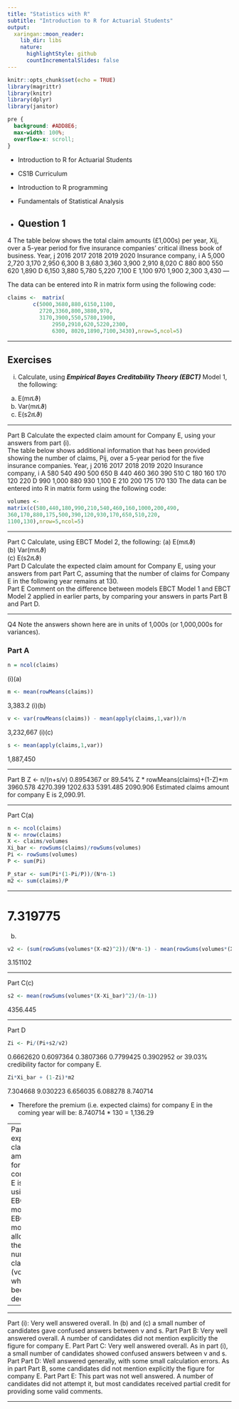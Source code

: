 ```yaml
---
title: "Statistics with R"
subtitle: "Introduction to R for Actuarial Students"
output:
  xaringan::moon_reader:
    lib_dir: libs
    nature:
      highlightStyle: github
      countIncrementalSlides: false
---
```


```r
knitr::opts_chunk$set(echo = TRUE)
library(magrittr)
library(knitr)
library(dplyr)
library(janitor)


```

```css
pre {
  background: #ADD8E6;
  max-width: 100%;
  overflow-x: scroll;
}
```

* Introduction to R for Actuarial Students

* CS1B Curriculum

* Introduction to R programming
* Fundamentals of Statistical Analysis

* Question 1
---


4 The table below shows the total claim amounts (£1,000s) per year, Xij, over a 5-year 
period for five insurance companies’ critical illness book of business. 
Year, j 
2016 2017 2018 2019 2020 
Insurance 
company, i
A 5,000 2,720 3,170 2,950 6,300 
B 3,680 3,360 3,900 2,910 8,020 
C 880 800 550 620 1,890 
D 6,150 3,880 5,780 5,220 7,100 
E 1,100 970 1,900 2,300 3,430 
---

The data can be entered into R in matrix form using the following code: 

```r
claims <-  matrix(  
        c(5000,3680,880,6150,1100,
          2720,3360,800,3880,970, 
          3170,3900,550,5780,1900,
		      2950,2910,620,5220,2300,
		      6300, 8020,1890,7100,3430),nrow=5,ncol=5) 
```

---

## Exercises

(i) Calculate, using ***Empirical Bayes Creditability Theory (EBCT)*** Model 1, the 
following: 
(a) E(mሺϑ)  
(b) Var(mሺϑ)  
(c) E(s2ሺϑ)  

---

Part B Calculate the expected claim amount for Company E, using your answers from 
part (i).  
The table below shows additional information that has been provided showing the 
number of claims, Pij, over a 5-year period for the five insurance companies. 
Year, j 
2016 2017 2018 2019 2020 
Insurance 
company, i
A 580 540 490 500 650 
B 440 460 360 390 510 
C 180 160 170 120 220 
D 990 1,000 880 930 1,100 
E 210 200 175 170 130 
The data can be entered into R in matrix form using the following code: 
```r
volumes <- 
matrix(c(580,440,180,990,210,540,460,160,1000,200,490, 
360,170,880,175,500,390,120,930,170,650,510,220, 
1100,130),nrow=5,ncol=5) 
```

---

Part C Calculate, using EBCT Model 2, the following: 
(a) E(mሺϑ)  
(b) Var(mሺϑ)  
(c) E(s2ሺϑ)  
Part D Calculate the expected claim amount for Company E, using your answers from 
part Part C, assuming that the number of claims for Company E in the following 
year remains at 130.  
Part E Comment on the difference between models EBCT Model 1 and EBCT 
Model 2 applied in earlier parts, by comparing your answers in parts Part B 
and Part D.  

---

Q4
Note the answers shown here are in units of 1,000s (or 1,000,000s for variances).

### Part A
```r
n = ncol(claims)
```

(i)(a)
```r
m <- mean(rowMeans(claims)) 
```

 3,383.2 
(i)(b)
```r
v <- var(rowMeans(claims)) - mean(apply(claims,1,var))/n 
```

 3,232,667 
(i)(c)
```r
s <- mean(apply(claims,1,var)) 
```
 1,887,450 
 
---

Part B
Z <- n/(n+s/v) 
 0.8954367 or 89.54%
Z * rowMeans(claims)+(1-Z)*m 
 3960.578 4270.399 1202.633 5391.485 2090.906
Estimated claims amount for company E is 2,090.91. 

---

Part C(a)
```r
n <- ncol(claims)
N <- nrow(claims) 
X <- claims/volumes 
Xi_bar <- rowSums(claims)/rowSums(volumes) 
Pi <- rowSums(volumes) 
P <- sum(Pi) 
```

```r
P_star <- sum(Pi*(1-Pi/P))/(N*n-1) 
m2 <- sum(claims)/P 
```

---

# 7.319775 
(b)
```r
v2 <- (sum(rowSums(volumes*(X-m2)^2))/(N*n-1) - mean(rowSums(volumes*(X-Xi_bar)^2)/(n-1)))/P_star 

```

 3.151102 

---

Part C(c)


```r
s2 <- mean(rowSums(volumes*(X-Xi_bar)^2)/(n-1)) 
```
 4356.445 

---

Part D
```r
Zi <- Pi/(Pi+s2/v2)
```

 0.6662620 0.6097364 0.3807366 0.7799425 0.3902952
or 39.03% credibility factor for company E.

```r
Zi*Xi_bar + (1-Zi)*m2 
```
 7.304668 9.030223 6.656035 6.088278 8.740714

* Therefore the premium (i.e. expected claims) for company E in the coming year will be: 8.740714 * 130 = 1,136.29 

---
Part E
The expected claim amount for company E is lower using EBCT model 2. 
EBCT model 2 allows for the number of claims (volumes), 
which has been declining 

---

---

Part (i): Very well answered overall. In (b) and (c) a small number of candidates gave confused answers between v and s.
Part Part B: Very well answered overall. A number of candidates did not mention explicitly the figure for company E.
Part Part C: Very well answered overall. As in part (i), a small number of candidates showed confused answers between v and s.
Part Part D: Well answered generally, with some small calculation errors. As in part Part B, some candidates did not mention explicitly the figure for company E.
Part Part E: This part was not well answered. A number of candidates did not attempt it, but most candidates received partial credit for providing some valid comments.

---